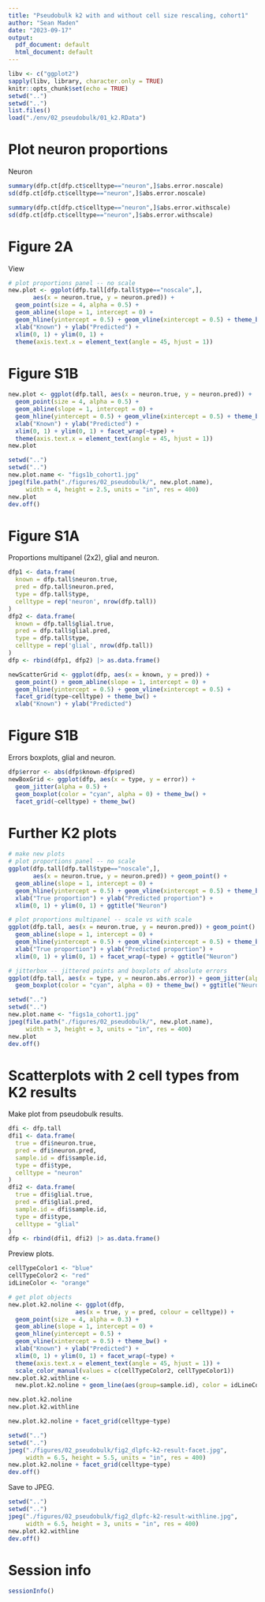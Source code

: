 ```yaml
---
title: "Pseudobulk k2 with and without cell size rescaling, cohort1"
author: "Sean Maden"
date: "2023-09-17"
output:
  pdf_document: default
  html_document: default
---
```


```r
libv <- c("ggplot2")
sapply(libv, library, character.only = TRUE)
knitr::opts_chunk$set(echo = TRUE)
setwd("..")
setwd("..")
list.files()
load("./env/02_pseudobulk/01_k2.RData")
```

# Plot neuron proportions

Neuron

```r
summary(dfp.ct[dfp.ct$celltype=="neuron",]$abs.error.noscale)
sd(dfp.ct[dfp.ct$celltype=="neuron",]$abs.error.noscale)

summary(dfp.ct[dfp.ct$celltype=="neuron",]$abs.error.withscale)
sd(dfp.ct[dfp.ct$celltype=="neuron",]$abs.error.withscale)
```

# Figure 2A

View

```r
# plot proportions panel -- no scale
new.plot <- ggplot(dfp.tall[dfp.tall$type=="noscale",], 
       aes(x = neuron.true, y = neuron.pred)) + 
  geom_point(size = 4, alpha = 0.5) + 
  geom_abline(slope = 1, intercept = 0) + 
  geom_hline(yintercept = 0.5) + geom_vline(xintercept = 0.5) + theme_bw() +
  xlab("Known") + ylab("Predicted") +
  xlim(0, 1) + ylim(0, 1) +
  theme(axis.text.x = element_text(angle = 45, hjust = 1))

```

# Figure S1B

```r
new.plot <- ggplot(dfp.tall, aes(x = neuron.true, y = neuron.pred)) + 
  geom_point(size = 4, alpha = 0.5) + 
  geom_abline(slope = 1, intercept = 0) + 
  geom_hline(yintercept = 0.5) + geom_vline(xintercept = 0.5) + theme_bw() +
  xlab("Known") + ylab("Predicted") +
  xlim(0, 1) + ylim(0, 1) + facet_wrap(~type) +
  theme(axis.text.x = element_text(angle = 45, hjust = 1))
new.plot
```

```r
setwd("..")
setwd("..")
new.plot.name <- "figs1b_cohort1.jpg"
jpeg(file.path("./figures/02_pseudobulk/", new.plot.name), 
     width = 4, height = 2.5, units = "in", res = 400)
new.plot
dev.off()
```

# Figure S1A

Proportions multipanel (2x2), glial and neuron.

```r
dfp1 <- data.frame(
  known = dfp.tall$neuron.true,
  pred = dfp.tall$neuron.pred,
  type = dfp.tall$type,
  celltype = rep('neuron', nrow(dfp.tall))
)
dfp2 <- data.frame(
  known = dfp.tall$glial.true,
  pred = dfp.tall$glial.pred,
  type = dfp.tall$type,
  celltype = rep('glial', nrow(dfp.tall))
)
dfp <- rbind(dfp1, dfp2) |> as.data.frame()

newScatterGrid <- ggplot(dfp, aes(x = known, y = pred)) +
  geom_point() + geom_abline(slope = 1, intercept = 0) + 
  geom_hline(yintercept = 0.5) + geom_vline(xintercept = 0.5) +
  facet_grid(type~celltype) + theme_bw() +
  xlab("Known") + ylab("Predicted")
```

# Figure S1B

Errors boxplots, glial and neuron.

```r
dfp$error <- abs(dfp$known-dfp$pred)
newBoxGrid <- ggplot(dfp, aes(x = type, y = error)) +
  geom_jitter(alpha = 0.5) + 
  geom_boxplot(color = "cyan", alpha = 0) + theme_bw() +
  facet_grid(~celltype) + theme_bw()
```

# Further K2 plots

```r
# make new plots
# plot proportions panel -- no scale
ggplot(dfp.tall[dfp.tall$type=="noscale",], 
       aes(x = neuron.true, y = neuron.pred)) + geom_point() + 
  geom_abline(slope = 1, intercept = 0) + 
  geom_hline(yintercept = 0.5) + geom_vline(xintercept = 0.5) + theme_bw() +
  xlab("True proportion") + ylab("Predicted proportion") +
  xlim(0, 1) + ylim(0, 1) + ggtitle("Neuron")

# plot proportions multipanel -- scale vs with scale
ggplot(dfp.tall, aes(x = neuron.true, y = neuron.pred)) + geom_point() + 
  geom_abline(slope = 1, intercept = 0) + 
  geom_hline(yintercept = 0.5) + geom_vline(xintercept = 0.5) + theme_bw() +
  xlab("True proportion") + ylab("Predicted proportion") +
  xlim(0, 1) + ylim(0, 1) + facet_wrap(~type) + ggtitle("Neuron")

# jitterbox -- jittered points and boxplots of absolute errors
ggplot(dfp.tall, aes(x = type, y = neuron.abs.error)) + geom_jitter(alpha = 0.5) + 
  geom_boxplot(color = "cyan", alpha = 0) + theme_bw() + ggtitle("Neuron")
```

```r
setwd("..")
setwd("..")
new.plot.name <- "figs1a_cohort1.jpg"
jpeg(file.path("./figures/02_pseudobulk/", new.plot.name), 
     width = 3, height = 3, units = "in", res = 400)
new.plot
dev.off()
```

# Scatterplots with 2 cell types from K2 results

Make plot from pseudobulk results.

```r
dfi <- dfp.tall
dfi1 <- data.frame(
  true = dfi$neuron.true,
  pred = dfi$neuron.pred,
  sample.id = dfi$sample.id,
  type = dfi$type,
  celltype = "neuron"
)
dfi2 <- data.frame(
  true = dfi$glial.true,
  pred = dfi$glial.pred,
  sample.id = dfi$sample.id,
  type = dfi$type,
  celltype = "glial"
)
dfp <- rbind(dfi1, dfi2) |> as.data.frame()
```

Preview plots.

```r
cellTypeColor1 <- "blue"
cellTypeColor2 <- "red"
idLineColor <- "orange"

# get plot objects
new.plot.k2.noline <- ggplot(dfp, 
                   aes(x = true, y = pred, colour = celltype)) + 
  geom_point(size = 4, alpha = 0.3) + 
  geom_abline(slope = 1, intercept = 0) + 
  geom_hline(yintercept = 0.5) + 
  geom_vline(xintercept = 0.5) + theme_bw() +
  xlab("Known") + ylab("Predicted") +
  xlim(0, 1) + ylim(0, 1) + facet_wrap(~type) +
  theme(axis.text.x = element_text(angle = 45, hjust = 1)) +
  scale_color_manual(values = c(cellTypeColor2, cellTypeColor1))
new.plot.k2.withline <-
  new.plot.k2.noline + geom_line(aes(group=sample.id), color = idLineColor)

new.plot.k2.noline
new.plot.k2.withline
```

```r
new.plot.k2.noline + facet_grid(celltype~type)

setwd("..")
setwd("..")
jpeg("./figures/02_pseudobulk/fig2_dlpfc-k2-result-facet.jpg", 
     width = 6.5, height = 5.5, units = "in", res = 400)
new.plot.k2.noline + facet_grid(celltype~type)
dev.off()
```

Save to JPEG.

```r
setwd("..")
setwd("..")
jpeg("./figures/02_pseudobulk/fig2_dlpfc-k2-result-withline.jpg", 
     width = 6.5, height = 3, units = "in", res = 400)
new.plot.k2.withline
dev.off()
```

# Session info

```r
sessionInfo()
```